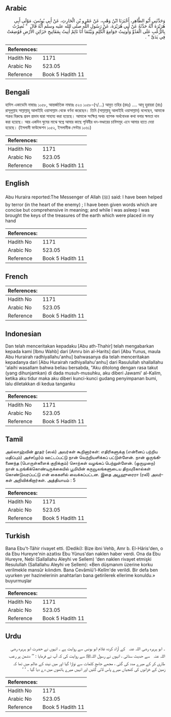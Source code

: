 ## Arabic


<div dir="rtl" lang="ar" style={{fontSize:'larger',backgroundColor:'#f8f9fa',padding:20}}>
وَحَدَّثَنِي أَبُو الطَّاهِرِ، أَخْبَرَنَا ابْنُ وَهْبٍ، عَنْ عَمْرِو بْنِ الْحَارِثِ، عَنْ أَبِي يُونُسَ، مَوْلَى أَبِي هُرَيْرَةَ أَنَّهُ حَدَّثَهُ عَنْ أَبِي هُرَيْرَةَ، عَنْ رَسُولِ اللَّهِ صلى الله عليه وسلم أَنَّهُ قَالَ ‏ "‏ نُصِرْتُ بِالرُّعْبِ عَلَى الْعَدُوِّ وَأُوتِيتُ جَوَامِعَ الْكَلِمِ وَبَيْنَمَا أَنَا نَائِمٌ أُتِيتُ بِمَفَاتِيحِ خَزَائِنِ الأَرْضِ فَوُضِعَتْ فِي يَدَىَّ ‏"‏ ‏.‏
</div>
<div style={{backgroundColor:'#f8f9fa',padding:20, marginBottom: 10}}><table> <thead> <tr> <th>References:</th> <th></th> </tr> </thead> <tbody><tr><td>Hadith No</td><td>1171</td></tr><tr><td>Arabic No</td><td>523.05</td></tr><tr><td>Reference</td><td>Book 5 Hadith 11</td></tr></tbody></table></div>

## Bengali


<div dir="ltr" lang="bn" style={{fontSize:'larger',backgroundColor:'#f8f9fa',padding:20}}>
হাদিস একাডেমি নাম্বারঃ ১০৫৮, আন্তর্জাতিক নাম্বারঃ ৫২৩ ১০৫৮-(৭/...) আবুত তহির (রহঃ) .... আবূ হুরায়রা (রাঃ) রাসূলুল্লাহ সাল্লাল্লাহু আলাইহি ওয়াসাল্লাম থেকে বর্ণনা করেছেন। তিনি (সাল্লাল্লাহু আলাইহি ওয়াসাল্লাম) বলেছেন, আমাকে শত্রুর বিরুদ্ধে প্রবল প্রভাব দ্বারা সাহায্য করা হয়েছে। আমাকে সংক্ষিপ্ত অথচ ব্যাপক অর্থবোধক কথা বলার ক্ষমতা দান করা হয়েছে। আর একদিন ঘুমের মাঝে স্বপ্নে আমার কাছে পৃথিবীর ধন-ভণ্ডারের চাবিসমূহ এনে আমার হাতে দেয়া হয়েছে। (ইসলামী ফাউন্ডেশন ১০৫২, ইসলামীক সেন্টার ১০৬১)
</div>
<div style={{backgroundColor:'#f8f9fa',padding:20, marginBottom: 10}}><table> <thead> <tr> <th>References:</th> <th></th> </tr> </thead> <tbody><tr><td>Hadith No</td><td>1171</td></tr><tr><td>Arabic No</td><td>523.05</td></tr><tr><td>Reference</td><td>Book 5 Hadith 11</td></tr></tbody></table></div>

## English


<div dir="ltr" lang="en" style={{fontSize:'larger',backgroundColor:'#f8f9fa',padding:20}}>
Abu Huraira reported:The Messenger of Allah (ﷺ) said: I have been helped by terror (in the heart of the enemy) ; I have been given words which are concise but comprehensive in meaning; and while I was asleep I was brought the keys of the treasures of the earth which were placed in my hand
</div>
<div style={{backgroundColor:'#f8f9fa',padding:20, marginBottom: 10}}><table> <thead> <tr> <th>References:</th> <th></th> </tr> </thead> <tbody><tr><td>Hadith No</td><td>1171</td></tr><tr><td>Arabic No</td><td>523.05</td></tr><tr><td>Reference</td><td>Book 5 Hadith 11</td></tr></tbody></table></div>

## French


<div dir="ltr" lang="fr" style={{fontSize:'larger',backgroundColor:'#f8f9fa',padding:20}}>

</div>
<div style={{backgroundColor:'#f8f9fa',padding:20, marginBottom: 10}}><table> <thead> <tr> <th>References:</th> <th></th> </tr> </thead> <tbody><tr><td>Hadith No</td><td>1171</td></tr><tr><td>Arabic No</td><td>523.05</td></tr><tr><td>Reference</td><td>Book 5 Hadith 11</td></tr></tbody></table></div>

## Indonesian


<div dir="ltr" lang="id" style={{fontSize:'larger',backgroundColor:'#f8f9fa',padding:20}}>
Dan telah menceritakan kepadaku [Abu ath-Thahir] telah mengabarkan kepada kami [Ibnu Wahb] dari [Amru bin al-Harits] dari [Abu Yunus, maula Abu Hurairah radhiyallahu'anhu] bahwasanya dia telah menceritakan kepadanya dari [Abu Hurairah radhiyallahu'anhu] dari Rasulullah shallallahu 'alaihi wasallam bahwa beliau bersabda, "Aku ditolong dengan rasa takut (yang dihunjamkan) di dada musuh-musuhku, aku diberi Jawami' al-Kalim, ketika aku tidur maka aku diberi kunci-kunci gudang penyimpanan bumi, lalu diletakkan di kedua tanganku
</div>
<div style={{backgroundColor:'#f8f9fa',padding:20, marginBottom: 10}}><table> <thead> <tr> <th>References:</th> <th></th> </tr> </thead> <tbody><tr><td>Hadith No</td><td>1171</td></tr><tr><td>Arabic No</td><td>523.05</td></tr><tr><td>Reference</td><td>Book 5 Hadith 11</td></tr></tbody></table></div>

## Tamil


<div dir="ltr" lang="ta" style={{fontSize:'larger',backgroundColor:'#f8f9fa',padding:20}}>
அல்லாஹ்வின் தூதர் (ஸல்) அவர்கள் கூறினார்கள்: எதிரிகளுக்கு (என்னைப் பற்றிய மதிப்பும்) அச்ச(மு)ம் ஊட்டப்பட்டு நான் வெற்றியளிக்கப் பட்டுள்ளேன். நான் ஒருங்கிணைந்த (பொருள்களைக் குறிக்கும்) சொற்கள் வழங்கப் பெற்றுள்ளேன். (ஒருமுறை) நான் உறங்கிக்கொண்டிருக்கையில் பூமியின் கருவூலங்களுடைய திறவுகோல்கள் கொண்டுவரப்பட்டு என் கைகளில் வைக்கப்பட்டன. இதை அபூஹுரைரா (ரலி) அவர்கள் அறிவிக்கிறார்கள். அத்தியாயம் : 5
</div>
<div style={{backgroundColor:'#f8f9fa',padding:20, marginBottom: 10}}><table> <thead> <tr> <th>References:</th> <th></th> </tr> </thead> <tbody><tr><td>Hadith No</td><td>1171</td></tr><tr><td>Arabic No</td><td>523.05</td></tr><tr><td>Reference</td><td>Book 5 Hadith 11</td></tr></tbody></table></div>

## Turkish


<div dir="ltr" lang="tr" style={{fontSize:'larger',backgroundColor:'#f8f9fa',padding:20}}>
Bana Ebu't-Tâhir rivayet etti. (Dediki): Bize ibni Vehb, Amr b. El-Hâris'den, o da Ebu Hureyre'nin azatlısı Ebu Yûnus'dan naklen haber verdi. Ona da Ebu Hureyre, Nebi (Sallallahu Aleyhi ve Sellem) 'den naklen rivayet etmişki Resulullah (Sallallahu Aleyhi ve Sellem): «Ben düşmanım üzerine korku verilmekle mansûr kılındım. Bana Cevâmiü'l-Kelîm'de verildi. Bir defa ben uyurken yer hazinelerinin anahtarları bana getirilerek ellerime konuldu.» buyurmuşlar
</div>
<div style={{backgroundColor:'#f8f9fa',padding:20, marginBottom: 10}}><table> <thead> <tr> <th>References:</th> <th></th> </tr> </thead> <tbody><tr><td>Hadith No</td><td>1171</td></tr><tr><td>Arabic No</td><td>523.05</td></tr><tr><td>Reference</td><td>Book 5 Hadith 11</td></tr></tbody></table></div>

## Urdu


<div dir="rtl" lang="ur" style={{fontSize:'larger',backgroundColor:'#f8f9fa',padding:20}}>
۔ ابو ہریرہ ‌رضی ‌اللہ ‌عنہ ‌ ‌ کے آزاد کردہ غلام ابو یونس سے روایت ہے ۔ انہوں نے حضرت ابو ہریرہ ‌رضی ‌اللہ ‌عنہ ‌ ‌ سے حدیث سنائی ، انہوں نے رسول اللہﷺ سے روایت کی کہ آپ نے فرمایا : ’’ دشمن پر رعب طاری کر کے میرے مدد کی گئی ، مجھے جامع کلمات سے نوازا گیا اور میں نیند کے عالم میں تھا کہ زمین کے خزانوں کی کنجیاں میرے پاس لائی گئیں اور انہیں میرے ہاتھوں میں دے دیا گیا ۔ ‘ ‘
</div>
<div style={{backgroundColor:'#f8f9fa',padding:20, marginBottom: 10}}><table> <thead> <tr> <th>References:</th> <th></th> </tr> </thead> <tbody><tr><td>Hadith No</td><td>1171</td></tr><tr><td>Arabic No</td><td>523.05</td></tr><tr><td>Reference</td><td>Book 5 Hadith 11</td></tr></tbody></table></div>